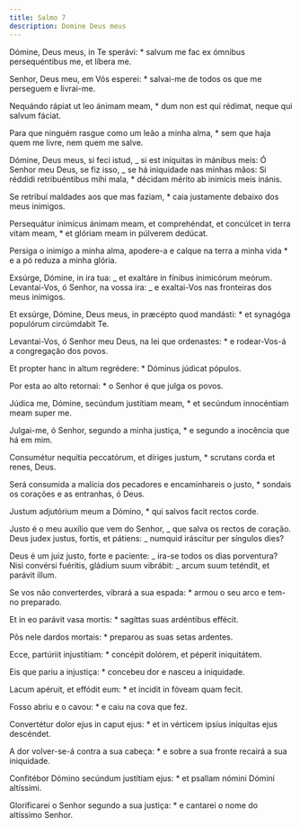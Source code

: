```yaml
---
title: Salmo 7
description: Domine Deus meus
---
```


<div class="side-by-side not-content">

Dómine, Deus meus, in Te sperávi: \* salvum me fac ex ómnibus persequéntibus me, et líbera me.

Senhor, Deus meu, em Vós esperei: \* salvai-me de todos os que me perseguem e livrai-me.

Nequándo rápiat ut leo ánimam meam, \* dum non est qui rédimat, neque qui salvum fáciat.

Para que ninguém rasgue como um leão a minha alma, \* sem que haja quem me livre, nem quem me salve.

Dómine, Deus meus, si feci istud, _ si est iníquitas in mánibus meis: Ó Senhor meu Deus, se fiz isso, _ se há iniquidade nas minhas mãos: Si réddidi retribuéntibus mihi mala, \* décidam mérito ab inimícis meis inánis.

Se retribuí maldades aos que mas faziam, \* caia justamente debaixo dos meus inimigos.

Persequátur inimícus ánimam meam, et comprehéndat, et concúlcet in terra vitam meam, \* et glóriam meam in púlverem dedúcat.

Persiga o inimigo a minha alma, apodere-a e calque na terra a minha vida \* e a pó reduza a minha glória.

Exsúrge, Dómine, in ira tua: _ et exaltáre in fínibus inimicórum meórum. Levantai-Vos, ó Senhor, na vossa ira: _ e exaltai-Vos nas fronteiras dos meus inimigos.

Et exsúrge, Dómine, Deus meus, in præcépto quod mandásti: \* et synagóga populórum circúmdabit Te.

Levantai-Vos, ó Senhor meu Deus, na lei que ordenastes: \* e rodear-Vos-á a congregação dos povos.

Et propter hanc in altum regrédere: \* Dóminus júdicat pópulos.

Por esta ao alto retornai: \* o Senhor é que julga os povos.

Júdica me, Dómine, secúndum justítiam meam, \* et secúndum innocéntiam meam super me.

Julgai-me, ó Senhor, segundo a minha justiça, \* e segundo a inocência que há em mim.

Consumétur nequítia peccatórum, et díriges justum, \* scrutans corda et renes, Deus.

Será consumida a malícia dos pecadores e encaminhareis o justo, \* sondais os corações e as entranhas, ó Deus.

Justum adjutórium meum a Dómino, \* qui salvos facit rectos corde.

Justo é o meu auxílio que vem do Senhor, _ que salva os rectos de coração. Deus judex justus, fortis, et pátiens: _ numquid iráscitur per síngulos dies?

Deus é um juiz justo, forte e paciente: _ ira-se todos os dias porventura? Nisi convérsi fuéritis, gládium suum vibrábit: _ arcum suum teténdit, et parávit illum.

Se vos não converterdes, vibrará a sua espada: \* armou o seu arco e tem-no preparado.

Et in eo parávit vasa mortis: \* sagíttas suas ardéntibus effécit.

Pôs nele dardos mortais: \* preparou as suas setas ardentes.

Ecce, partúriit injustítiam: \* concépit dolórem, et péperit iniquitátem.

Eis que pariu a injustiça: \* concebeu dor e nasceu a iniquidade.

Lacum apéruit, et effódit eum: \* et íncidit in fóveam quam fecit.

Fosso abriu e o cavou: \* e caiu na cova que fez.

Convertétur dolor ejus in caput ejus: \* et in vérticem ipsíus iníquitas ejus descéndet.

A dor volver-se-á contra a sua cabeça: \* e sobre a sua fronte recairá a sua iniquidade.

Confitébor Dómino secúndum justítiam ejus: \* et psallam nómini Dómini altíssimi.

Glorificarei o Senhor segundo a sua justiça: \* e cantarei o nome do altíssimo Senhor.

</div>
